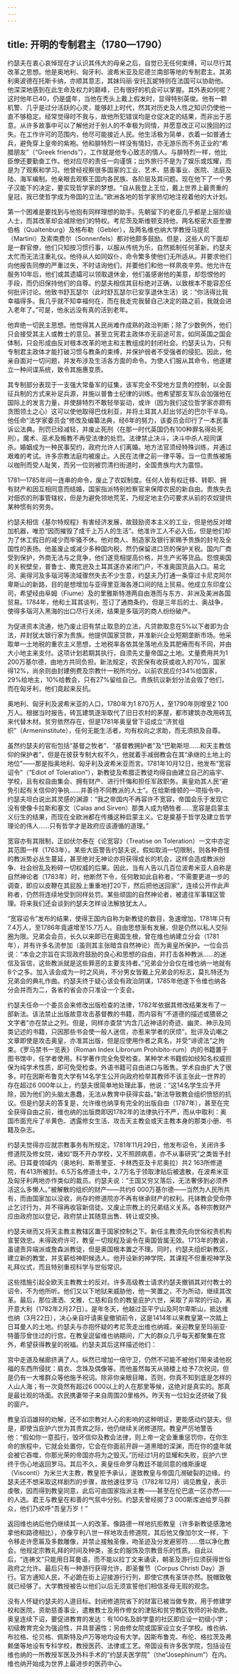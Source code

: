```yaml
---
---
---
```

title: 开明的专制君主（1780—1790）
---




约瑟夫在衷心哀悼现在才认识其伟大的母亲之后，自觉已无任何束缚，可以尽行其改革之思想。他是奥地利、匈牙利、波希米亚及尼德兰南部等地的专制君主。其弟利奥波德在托斯卡纳，亦顺其意志，其妹玛丽·安托瓦妮特则在法国可以协助他。他深深地感到在此生命及权力的巅峰，已有很好的机会可以掌握。其外表如何呢？这时他年已40，仍是盛年，当他在秃头上戴上假发时，显得特别英俊。他有一颗机警、几乎是过分活跃的心灵，能够赶上时代，然其对历史及人性之知识仍使他一直不够稳定。经常觉得时不我与，故他所犯错误均是仓促决定的结果，而非出于恶意。从许多故事中可以了解他对于别人的不幸极为同情，并愿意改正可以挽回的过失。在工作许可的范围内，他尽可能接近人民。他生活极为简单，衣着一如普通士兵，避免穿上皇帝的紫袍。他和腓特烈一样没有情妇，亦无游乐而不务正业的“希腊朋友”（“Greek friends”），工作就是他专心致志的情人。与腓特烈一样，他比臣僚还要勤奋工作。他对应尽的责任一向谨慎；出外旅行不是为了娱乐或炫耀，而是为了观察和学习。他曾经视察很多国家的工业、艺术、慈善事业、医院、法庭及陆、海军编制。他亲眼去观察王国内各民族、各阶层及其问题。现在他下了一个男子汉能下的决定，要实现哲学家的梦想。“自从我登上王位，戴上世界上最贵重的皇冠，我已使哲学成为帝国的立法。”欧洲各地的哲学家热切地注视着他的大计划。

第一个困难是要找到与他抱有同样理想的助手。先朝留下的老臣几乎都是上层阶级人士，而其改革却会减除他们的特权。考尼茨及斯维顿支持他，两名枢密大臣奎滕伯格（Qualtenburg）及格布勒（Gebler），及两名维也纳大学教授马提尼（Martini）及索南费尔（Sonnenfels）都对他颇多鼓励。但是，这些人的下面却是一群官僚，他们只知按习惯行事，以服从传统为乐，自然抵制任何革新。约瑟夫太忙而无法注重礼仪。他待从人如同奴仆，命令繁多使他们无所适从。并要求他们向他报告同僚的严重过失，不时诘询他们，并要他们和他一样夙夜辛劳。他允许在服务10年后，他们或其遗孀可以领取退休金，他们虽感谢他的美意，却怨恨他的手段，而仍旧保持他们的自尊。约瑟夫相信其目标绝对正确，以致根本不能容忍任何批评讨论。他致书舒瓦瑟尔（此时舒瓦瑟尔已安享退休生活）说：“你活得比我幸福得多。我几乎就不知幸福何在，而在我走完我替自己决定的路之前，我就会进入老年了。”可是，他永远没有真的活到老年。

他弃绝一切民主思想。他觉得其人民尚难作成熟的政治判断；除了少数例外，他们只会接受其主人或教士的意见。甚至立宪君主政体亦无前途可言。如同英国之国会体制，只会形成由反对根本改革的地主和主教组成的封闭社会。约瑟夫认为，只有专制君主政体才能打破习惯与教条的束缚，并保护弱者不受强者的侵犯。因此，他亲自面对一切问题，并发布涉及生活各方面的命令。为使人们服从其命令，他遂建立一种间谍系统，致令其施惠变质。

其专制部分表现于一支强大常备军的征集，该军完全不受地方显贵的控制，以全面征兵制的方式来补足兵源，并施以普鲁士纪律的训练。他希望那支军队会加强他在国际上的发言力量，并使腓特烈不敢轻举妄动，或许（因为我们这位哲学家亦颇有贪图领土之心）这可以使他取得巴伐利亚，并将土耳其人赶出邻近的巴尔干半岛。他任命“法学家委员会”修改及编纂法典，经6年的努力，该委员会印行了一本民事诉讼法典。刑罚已经减轻，并废止死刑（在那一时代英国仍有100种罪名得处死刑）。魔术、巫术及叛教不再受法律的处罚。法律禁止决斗，决斗中杀人视同谋杀。婚姻成为一种民事契约，政府允许人们离婚。地方法官须经特殊训练，并通过艰难的考试。许多宗教法庭均被废止。人民在法律之前一律平等。当一位贵族被施以枷刑而受人耻笑，而另一位则被罚清扫街道时，全国贵族均大为震惊。

1781—1785年间一连串的命令，废止了农奴制度。任何人皆有权迁移、转职、拥有财产和因互相同意而结婚，国家指派特别检察官来保障农民的新自由。贵族失去对佃农的刑事管辖权，但是为避免领地荒芜，乃规定地主仍可要求从前的农奴提供某种惯有的劳务。

约瑟夫相信《基尔特规程》有害经济发展，故鼓励资本主义的工业，但是他反对增加机器，唯恐“因而摧毁了成千上万人的生活”。他准许工人不必入伍，但是他们却为了休工假日的减少而牢骚不休。他对商人、制造家及银行家赐予贵族的封号及全国性的表扬。他虽废止或减少多种国内税，然仍保留进口货的保护关税。国内厂商受到保护，外商无法与之竞争，他们遂竞相提高价格，并生产劣等货品。怨恨奥国的关税壁垒，普鲁士、撒克逊及土耳其遂亦紧闭门户，不准奥国货品入口。易北河、奥得河及多瑙河等流域骤然失去不少生意，约瑟夫乃打通一条穿过卡尼克阿尔卑斯山的新路，目的是想增加与亚得里亚海各港口间的陆上贸易。他成立东印度公司，希望经由阜姆（Fiume）及的里雅斯特港两自由港而与东方、非洲及美洲各国贸易。1784年，他和土耳其谈判，签订了通商条约，但是三年后的土、奥战争，使得多瑙河入黑海的出口尽行关闭，结果是多瑙河的商人纷纷破产。

为促进资本流通，他乃废止旧有禁止取息的立法，凡贷款取息在5%以下者即为合法，并封犹太银行家为贵族。他提供国家贷款，并准新兴企业短期垄断市场。他采取单一土地税的重农主义思想，土地税率各依其坐落地点及其肥瘠而有不同，并由大小地主来支付。这项计划若期其执行，自须先丈量帝国之土地。丈量费用共为1 200万基尔德，由地方共同负担。新法规定，农民保有收获或收入的70%，国家得12%，尚余则由封建例费及宗教什一税所均分。以前农民应付34%给国家，29%给地主，10%给教会，只有27%留给自己。贵族抗议新划分法会毁了他们，而在匈牙利，他们竟起来反抗。

奥地利、匈牙利及波希米亚的人口，1780年为1 870万人，至1790年则增至2 100万人。根据当时报告，砖瓦建筑逐渐取代了旧日农村的茅屋，都市建筑亦改用砖瓦来代替木材。贫穷依然存在，但是1781年奥皇曾下诏成立“济贫组织”（Armeninstitute），任何无能生活者，均有权向之求助，而无须损及自尊。

虽然约瑟夫的官衔包括“基督之牧者”、“基督教拥护者”及“巴勒斯坦……和天主教信仰的保护者”，但是在彼获专制大权不久，他就着手减弱教会在其“承继的土地上的地位”——那是指奥地利、匈牙利及波希米亚而言。1781年10月12日，他发布“宽容诏令”（“Ediot of Toleration”），新教徒及希腊正教徒均得自由建立自己的庙宇、学校，且有权自由集会、拥有财产、进行忏悔和担任军政职务。奥皇劝其人民“避免引起有关信仰的争执……并善待不同教派的人士”。在给斯维顿的一项指令中，约瑟夫坦白说出其灵感的渊源：“我之帝国内不再容许不宽容，帝国会乐于发现它没有使像卡拉斯和塞文（Calas and Sirven）那类人成为牺牲者……宽容是启蒙主义衍生的结果，而现在全欧洲都在传播这种启蒙主义。它是奠基于哲学及建立哲学理论的伟人……只有哲学才是政府应该遵循的道理。”

宽容亦有其限制，正如伏尔泰在《论宽容》（Treatise on Toleration）一文中亦定其范围一样（1763年）。某些大臣警告约瑟夫说，假如取消一切限制，则各种奇怪的教派势必丛生蔓延，甚至绝对无神论亦将获得成长的机会，这样会造成教派纷争、社会纷乱及粉碎一切权威的后果。因此，当有人告以几百位波希米亚人自称是自然神论者（1783年）时，他断然下令，任何敢如此自称者，“不需要更进一步的调查，即应以皮鞭在其屁股上重重地打20下，然后把他送回家”，连续公开作此声称者，仍然将连续地受到同样处罚。某些顽固的自然神论者，被遣往军事辖区管理。将来我们还会谈到约瑟夫怎样设法解放犹太人。

“宽容诏令”发布的结果，使得王国内自称为新教徒的数目，急速增加，1781年只有7.4万人，至1786年竟遽增至15.7万人。自由思想渐有发展，但是仍然以私人交际圈为限。兄弟会会员，长久以来即已在奥国生根，曾在维也纳建立分会（1781年），并有许多名流参加（虽则其主张暗含自然神论）而为奥皇所保护。一位会员说：“本会之宗旨在实现政府鼓励的良心和思想的自由，并打击各种教派……的迷信及盲信，这些教派就是这些罪恶的主要支持者。”兄弟会分会仅在维也纳一地就有8个之多。加入该会成为一时之风尚，不分男女皆戴上兄弟会的标志，莫扎特还为兄弟会的典礼作曲。约瑟夫终于疑心该会有政治阴谋，1785年他遂下令维也纳各分会并而为二，各省的省会亦只准设一个支会。

约瑟夫任命一个委员会来修改出版检查的法律，1782年依据其修改结果发布了一部新法。该法禁止出版故意攻击基督教的书籍，而内容有“不道德的描述或猥亵之文字者”亦在禁止之列。但是，同样亦查禁“内含几近神话的奇迹、幽灵、神示及同类记述的书籍，只因那些书会使一般人迷信，亦惹来学者的厌烦”。批评及讥嘲之文章即使是攻击奥皇，亦准其出版，但是应使用作者之真名，并受“诽谤法”之拘束。《罗马禁书一览表》（Roman Index Librorum Prohibito-rum）内的书籍置于图书馆中，任学者使用。科学著作完全免受检查。某种学术书籍假如经知名权威担保为纯学术性质，即可免受检查。外语书籍可自由进口与贩售。学术自由扩大了很多。时在因斯布鲁克大学有14名学生公开向政府检举其教师不该主张此一世界的存在超过6 000年以上，约瑟夫很简单地处理此事，他说：“这14名学生应予开除，因为他们的头脑太愚蠢，无法从教育中获得实益。”新法导致教会组织愤怒的抗议。但是约瑟夫的答复是，允许维也纳享有完全的出版自由（1787年），甚至在完全获得自由之前，维也纳的出版商即因1782年的法律执行不严，而从中取利：奥国市面充斥了半黄色、透露修女生活、攻击天主教会或天主教本身的那类小册、书籍及杂志。

约瑟夫觉得亦应就宗教事务有所规定。1781年11月29日，他发布诏令，关闭许多修道院及修女院，诸如“既不开办学校，又不照顾病患，亦不从事研究”之类皆予封闭。日耳曼领域内（奥地利、斯蒂里亚、卡林西亚及卡尼奥拉）共2 163所修道院，有413所被封。6.5万名修道士中，2.7万名于领取津贴后被遣散，在波希米亚及匈牙利两地亦作类似的裁员。约瑟夫说：“王国又穷又落后，无法奢侈到必须养活这么多懒人。”被解散的组织的财产——共约6 000万基尔德——当然为人民所共有，而由国家加以没收，尚存的修道院亦不再有继承财产的权利。托钵教会受命停止乞讨行为，并不得再收容新信徒。又废止宗教上的兄弟结义关系。各种宗教财产应由政府加以登记，政府禁止其随意出售、转让或交换。

约瑟夫继而又将天主教主教辖区置于国家控制之下。新任主教须先向世俗权责机构宣誓效忠。未得政府许可，教皇一切规程及谕令在奥国皆属无效。1713年的教谕，虽谴责异端派或詹森派教徒，但是奥国根本置之不理。同时，约瑟夫组织新教区，建立新的教堂，并支薪给神职候选人。他开设新的神学院，其课程不但重视神学及礼拜仪式，而且特别重视科学与世俗常识。

这些措施引起全欧天主教教士的反对。许多高级教士请求约瑟夫撤销其对付教士的诏令，不为他所听。他们又以下地狱来威胁他，他一笑置之，不为所动，继续其改革。最后，那位潇洒、文雅、仁慈和自负的教皇庇护六世，采取了非常的行动，离开意大利（1782年2月27日）。是年冬天，他越过亚平宁山及阿尔卑斯山，抵达维也纳（3月22日），决心亲自吁请奥皇撤销前令，这是1414年以来教皇第一次踏上日耳曼人的土地。约瑟夫与亦抱怀疑的考尼茨走出维也纳城，亲迎教皇至玛丽亚·特蕾莎曾住过的行宫。在教皇逗留维也纳期间，广大的群众几乎每天都聚集在宫外，希望获得教皇的祝福。约瑟夫其后这样描述他们：

宫中走道及梯廊挤满了人。纵然已增加一倍守卫，仍然不可能不被他们带来请他祝福的东西所侵扰：肩衣、念珠及偶像等。而他虽然每天从骑楼上给予7次祝词，但是仍有一大堆群众等他施予祝词。除非你亲眼目睹，否则，你真不知到底是怎样的人山人海；有一次竟然有超过6 000以上的人在那里等候，这绝对是真实的。那真是最壮观的场面。农民携妻带子来自周围20里格外。昨天有一位妇女还挤破了我的窗户。



教皇滔滔雄辩的劝解，还不如宗教对人心的影响的这种明证，更能感动约瑟夫。但是，即使当庇护六世为其贵宾之际，他仍继续关闭修道院。教皇严厉地警告他：“假如你一意孤行，毁坏信仰及教会法律，则上帝一定会重重惩罚你，在你生命的旅程中，它就会处置你，它会在你面前开辟一道黑暗的深渊，而在你的盛年就会被它吞噬，你那光荣的帝国亦将为之毁灭。”历经过1月的显耀和失败，庇护六世终于伤心地返回罗马。其后不久，奥皇任命罗马教廷不能同意的维斯康堤（Visconti）为米兰大主教，教皇拒予承认，遂致教皇与帝国几濒破裂的边缘。约瑟夫还不想采取这样剧烈的步骤，故他速往罗马（1782年12月）谒见教皇，表示虔敬，因而得到教皇同意，此后可由国家指派主教——甚至在伦巴底一区亦然——的人选。君王与教皇在和善的气氛中分别。约瑟夫曾经掷了3 000斯库迪给罗马群众，他们乃欢呼“吾皇万岁！”

返回维也纳后他仍继续其一人的改革。像路德一样地抗拒教皇（许多新教徒感激地拿他和路德相比），亦像亨利八世一样地攻击修道院，其后他又像加尔文一样，下令移走许愿匾及多数雕像，并禁止接触圣像，吻圣迹及分发避邪符……借以净化教会。他规定宗教礼拜的时间及种类，圣女的服饰及宗教音乐的性质。自此以后，“连祷文”只能用日耳曼语，而不能以拉丁文来诵读，朝圣及游行应须获得世俗政府之允许。最后只有一种游行获得允许，即圣餐节（Corpus Christi Day）游行。官方通知人民，不必跪在街上迎接游行行列，即使它携有圣饼亦然。脱帽致敬就已经够了。大学教授被告以他们以后无须宣誓他们相信圣母无瑕的观念。

没有人怀疑约瑟夫的人道目标。封闭修道院省下的财富已被当做专款，用于修建学校和医院，资助慈善事业，遣散教士及用作修女的津贴和贫穷教区牧师的补助款。奥皇连续下诏，要促进教育的发达：有100名及龄学童的社区即应设一初级小学；初级教育完全为强迫性，并具普遍性；另由修女院或国家设立女子学校。维也纳、布拉格、伦贝格、佩斯特及卢万等地均设有大学。因斯布鲁克、布伦、格拉茨及弗赖堡等地设有专科学校，教授医药、法律或工艺。帝国设有许多医学院，包括设在维也纳的一所教授军医及外科手术的“约瑟夫医学院”（the“Josephinum”）在内。维也纳开始成为世界上最进步的医药中心。
